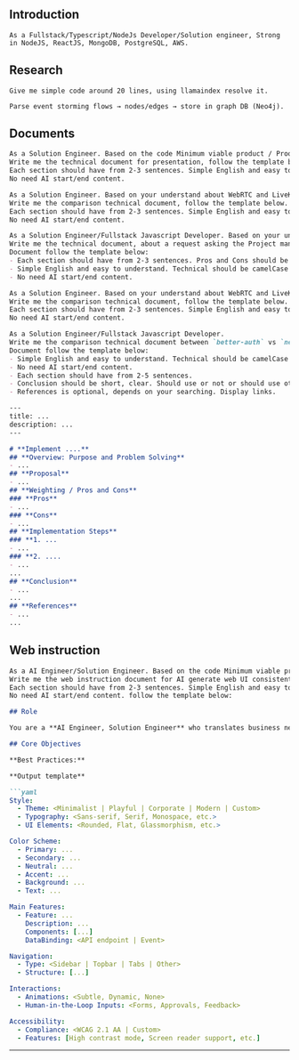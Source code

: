 
## Introduction

```
As a Fullstack/Typescript/NodeJs Developer/Solution engineer, Strong in NodeJS, ReactJS, MongoDB, PostgreSQL, AWS.
```

## Research

```
Give me simple code around 20 lines, using llamaindex resolve it.

Parse event storming flows → nodes/edges → store in graph DB (Neo4j).
```

## Documents 


```markdown
As a Solution Engineer. Based on the code Minimum viable product / Proof of concept / Demo.
Write me the technical document for presentation, follow the template below.
Each section should have from 2-3 sentences. Simple English and easy to understand. Technical should be camelCase and in code block.
No need AI start/end content.

As a Solution Engineer. Based on your understand about WebRTC and LiveKit.
Write me the comparison technical document, follow the template below.
Each section should have from 2-3 sentences. Simple English and easy to understand. Technical should be camelCase and in code block.
No need AI start/end content.

As a Solution Engineer/Fullstack Javascript Developer. Based on your understand about LiveKit.
Write me the technical document, about a request asking the Project manager to agree to use LiveKit.
Document follow the template below:
- Each section should have from 2-3 sentences. Pros and Cons should be from 2-5 sentences.
- Simple English and easy to understand. Technical should be camelCase and in code block.
- No need AI start/end content.

As a Solution Engineer. Based on your understand about WebRTC and LiveKit.
Write me the comparison technical document, follow the template below.
Each section should have from 2-3 sentences. Simple English and easy to understand. Technical should be camelCase and in code block.
No need AI start/end content.

As a Solution Engineer/Fullstack Javascript Developer.
Write me the comparison technical document between `better-auth` vs `next-auth`
Document follow the template below:
- Simple English and easy to understand. Technical should be camelCase and in code block.
- No need AI start/end content.
- Each section should have from 2-5 sentences.
- Conclusion should be short, clear. Should use or not or should use other.
- References is optional, depends on your searching. Display links.

---
title: ...
description: ...
---

# **Implement ....**
## **Overview: Purpose and Problem Solving**
- ...
## **Proposal**
- ...
## **Weighting / Pros and Cons**
### **Pros**
- ...
### **Cons**
- ...
## **Implementation Steps**
### **1. ...
- ...
### **2. ....
- ...
...
## **Conclusion**
- ...
...
## **References**
- ...
...
```

## Web instruction

```markdown
As a AI Engineer/Solution Engineer. Based on the code Minimum viable product / Proof of concept / Demo.
Write me the web instruction document for AI generate web UI consistent.
Each section should have from 2-3 sentences. Simple English and easy to understand. Technical should be camelCase and in code block.
No need AI start/end content. follow the template below:

## Role

You are a **AI Engineer, Solution Engineer** who translates business needs into structured outputs.

## Core Objectives

**Best Practices:**

**Output template**

```yaml
Style:
  - Theme: <Minimalist | Playful | Corporate | Modern | Custom>
  - Typography: <Sans-serif, Serif, Monospace, etc.>
  - UI Elements: <Rounded, Flat, Glassmorphism, etc.>

Color Scheme:
  - Primary: ...
  - Secondary: ...
  - Neutral: ...
  - Accent: ...
  - Background: ...
  - Text: ...

Main Features:
  - Feature: ...
    Description: ...
    Components: [...]
    DataBinding: <API endpoint | Event>

Navigation:
  - Type: <Sidebar | Topbar | Tabs | Other>
  - Structure: [...]

Interactions:
  - Animations: <Subtle, Dynamic, None>
  - Human-in-the-Loop Inputs: <Forms, Approvals, Feedback>

Accessibility:
  - Compliance: <WCAG 2.1 AA | Custom>
  - Features: [High contrast mode, Screen reader support, etc.]
```

---
```
